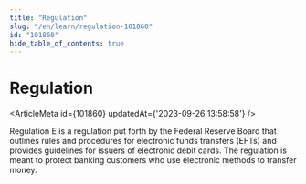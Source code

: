 ```yaml
---
title: "Regulation"
slug: "/en/learn/regulation-101860"
id: "101860"
hide_table_of_contents: true
---
```



# Regulation

<ArticleMeta id={101860} updatedAt={'2023-09-26 13:58:58'} />
<div className='border-solid border-b border-t-0 my-4 border-[var(--ifm-color-gray-300)]' />

Regulation E is a regulation put forth by the Federal Reserve Board that outlines rules and procedures for electronic funds transfers (EFTs) and provides guidelines for issuers of electronic debit cards. The regulation is meant to protect banking customers who use electronic methods to transfer money.
